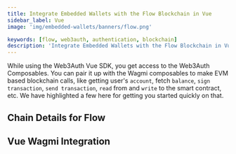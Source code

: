```yaml
---
title: Integrate Embedded Wallets with the Flow Blockchain in Vue
sidebar_label: Vue
image: 'img/embedded-wallets/banners/flow.png'

keywords: [flow, web3auth, authentication, blockchain]
description: 'Integrate Embedded Wallets with the Flow Blockchain in Vue | Embedded Wallets'
---
```



While using the Web3Auth Vue SDK, you get access to the Web3Auth Composables. You can pair it up with the Wagmi composables to make EVM based blockchain calls, like getting user's `account`, fetch `balance`, `sign transaction`, `send transaction`, `read` from and `write` to the smart contract, etc. We have highlighted a few here for getting you started quickly on that.

## Chain Details for Flow

<ChainDetailsFlow />

## Vue Wagmi Integration

<VueWagmiIntegration />
